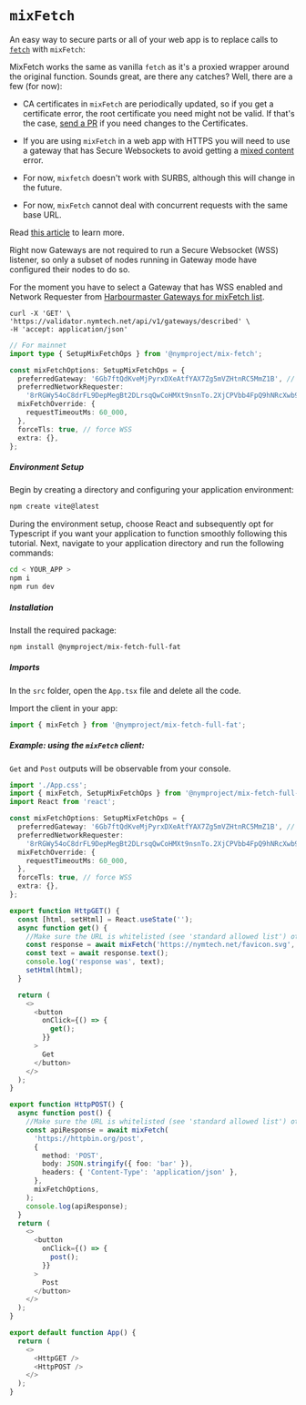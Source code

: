 
# `mixFetch`

An easy way to secure parts or all of your web app is to replace calls to [`fetch`](https://developer.mozilla.org/en-US/docs/Web/API/Fetch_API/Using_Fetch) with `mixFetch`:

MixFetch works the same as vanilla `fetch` as it's a proxied wrapper around the original function.
Sounds great, are there any catches? Well, there are a few (for now):

- CA certificates in `mixFetch` are periodically updated, so if you get a certificate error, the root certificate you need might not be valid. If that's the case, [send a PR](https://github.com/nymtech/nym/pulls) if you need changes to the Certificates.

- If you are using `mixFetch` in a web app with HTTPS you will need to use a gateway that has Secure Websockets to avoid getting a [mixed content](https://developer.mozilla.org/en-US/docs/Web/Security/Mixed_content) error.

- For now, `mixfetch` doesn't work with SURBS, although this will change in the future.

- For now, `mixFetch` cannot deal with concurrent requests with the same base URL.

Read [this article](https://blog.nymtech.net/mixfetch-like-the-fetch-api-but-via-the-mixnet-82acfd435c62) to learn more.

<Callout type="info" emoji="ℹ️">
  Right now Gateways are not required to run a Secure Websocket (WSS) listener, so only a subset of nodes running in Gateway mode have configured their nodes to do so.

For the moment you have to select a Gateway that has WSS enabled and Network Requester from [Harbourmaster Gateways for mixFetch list](https://harbourmaster.nymtech.net/).

```
curl -X 'GET' \
'https://validator.nymtech.net/api/v1/gateways/described' \
-H 'accept: application/json'
```

</Callout>

```ts
// For mainnet
import type { SetupMixFetchOps } from '@nymproject/mix-fetch';

const mixFetchOptions: SetupMixFetchOps = {
  preferredGateway: '6Gb7ftQdKveMjPyrxDXeAtfYAX7Zg5mVZHtnRC5MmZ1B', // with WSS
  preferredNetworkRequester:
    '8rRGWy54oC8drFL9DepMegBt2DLrsqQwCoHMXt9nsnTo.2XjCPVbb4FpQ9hNRcXwb9mTzEAVVk1zf1tcch3wdtNEA@6Gb7ftQdKveMjPyrxDXeAtfYAX7Zg5mVZHtnRC5MmZ1B',
  mixFetchOverride: {
    requestTimeoutMs: 60_000,
  },
  forceTls: true, // force WSS
  extra: {},
};
```

##### Environment Setup

Begin by creating a directory and configuring your application environment:

```bash
npm create vite@latest
```

During the environment setup, choose React and subsequently opt for Typescript if you want your application to function smoothly following this tutorial. Next, navigate to your application directory and run the following commands:

```bash
cd < YOUR_APP >
npm i
npm run dev
```

##### Installation

Install the required package:

```bash
npm install @nymproject/mix-fetch-full-fat
```

##### Imports

In the `src` folder, open the `App.tsx` file and delete all the code.

Import the client in your app:

```js
import { mixFetch } from '@nymproject/mix-fetch-full-fat';
```

##### Example: using the `mixFetch` client:

`Get` and `Post` outputs will be observable from your console.

```ts
import './App.css';
import { mixFetch, SetupMixFetchOps } from '@nymproject/mix-fetch-full-fat';
import React from 'react';

const mixFetchOptions: SetupMixFetchOps = {
  preferredGateway: '6Gb7ftQdKveMjPyrxDXeAtfYAX7Zg5mVZHtnRC5MmZ1B', // with WSS
  preferredNetworkRequester:
    '8rRGWy54oC8drFL9DepMegBt2DLrsqQwCoHMXt9nsnTo.2XjCPVbb4FpQ9hNRcXwb9mTzEAVVk1zf1tcch3wdtNEA@6Gb7ftQdKveMjPyrxDXeAtfYAX7Zg5mVZHtnRC5MmZ1B',
  mixFetchOverride: {
    requestTimeoutMs: 60_000,
  },
  forceTls: true, // force WSS
  extra: {},
};

export function HttpGET() {
  const [html, setHtml] = React.useState('');
  async function get() {
    //Make sure the URL is whitelisted (see 'standard allowed list') otherwise you will get a network requester filter check error
    const response = await mixFetch('https://nymtech.net/favicon.svg', { mode: 'unsafe-ignore-cors' }, mixFetchOptions);
    const text = await response.text();
    console.log('response was', text);
    setHtml(html);
  }

  return (
    <>
      <button
        onClick={() => {
          get();
        }}
      >
        Get
      </button>
    </>
  );
}

export function HttpPOST() {
  async function post() {
    //Make sure the URL is whitelisted (see 'standard allowed list') otherwise you will get a network requester filter check error
    const apiResponse = await mixFetch(
      'https://httpbin.org/post',
      {
        method: 'POST',
        body: JSON.stringify({ foo: 'bar' }),
        headers: { 'Content-Type': 'application/json' },
      },
      mixFetchOptions,
    );
    console.log(apiResponse);
  }
  return (
    <>
      <button
        onClick={() => {
          post();
        }}
      >
        Post
      </button>
    </>
  );
}

export default function App() {
  return (
    <>
      <HttpGET />
      <HttpPOST />
    </>
  );
}
```
